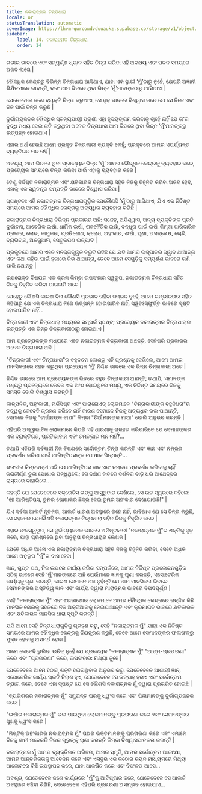 ```yaml
---
title: ନକାରାତ୍ମକ ଚିନ୍ତାଧାରା
locale: or
statusTranslation: automatic
coverImage: https://lhvmrqwrcowdvduuaukz.supabase.co/storage/v1/object/public/strapi-uploads/small_cover-tratado-de-psicologia-revolucionaria.webp-5e15e1cec4e0ebebcde5d7fc7565d8fd.webp
sidebar:
    label: 14. ନକାରାତ୍ମକ ଚିନ୍ତାଧାରା
    order: 14
---
```

ଗଭୀର ଭାବରେ ଏବଂ ସମ୍ପୂର୍ଣ୍ଣ ଧ୍ୟାନ ସହିତ ଚିନ୍ତା କରିବା ଏହି ଅବକ୍ଷୟ ଏବଂ ପତନ ସମୟରେ ଅଜବ ଲାଗେ |

ବୌଦ୍ଧିକ କେନ୍ଦ୍ରରୁ ବିଭିନ୍ନ ଚିନ୍ତାଧାରା ଆସିଥାଏ, ଯାହା ଏକ ସ୍ଥାୟୀ ‘ମୁଁ’ଠାରୁ ନୁହେଁ, ଯେପରି ଅଜ୍ଞାନୀ ଶିକ୍ଷିତମାନେ ଭାବନ୍ତି, ବରଂ ଆମ ଭିତରେ ଥିବା ଭିନ୍ନ ‘ମୁଁ’ମାନଙ୍କଠାରୁ ଆସିଥାଏ |

ଯେତେବେଳେ ଜଣେ ବ୍ୟକ୍ତି ଚିନ୍ତା କରୁଥାଏ, ସେ ଦୃଢ଼ ଭାବରେ ବିଶ୍ୱାସ କରେ ଯେ ସେ ନିଜେ ଏବଂ ନିଜ ପାଇଁ ଚିନ୍ତା କରୁଛି |

ଦୁର୍ଭାଗ୍ୟଜନକ ବୌଦ୍ଧିକ ସ୍ତନ୍ୟପାୟୀ ପ୍ରାଣୀ ଏହା ହୃଦୟଙ୍ଗମ କରିବାକୁ ଚାହେଁ ନାହିଁ ଯେ ତା’ର ବୁଦ୍ଧି ମଧ୍ୟ ଦେଇ ଗତି କରୁଥିବା ଅନେକ ଚିନ୍ତାଧାରା ଆମ ଭିତରେ ଥିବା ଭିନ୍ନ ‘ମୁଁ’ମାନଙ୍କରୁ ଉତ୍ପନ୍ନ ହୋଇଥାଏ |

ଏହାର ଅର୍ଥ ହେଉଛି ଆମେ ପ୍ରକୃତ ଚିନ୍ତାକାରୀ ବ୍ୟକ୍ତି ନୋହୁଁ; ପ୍ରକୃତରେ ଆମର ଏପର୍ଯ୍ୟନ୍ତ ବ୍ୟକ୍ତିଗତ ମନ ନାହିଁ |

ଅବଶ୍ୟ, ଆମ ଭିତରେ ଥିବା ପ୍ରତ୍ୟେକ ଭିନ୍ନ ‘ମୁଁ’ ଆମର ବୌଦ୍ଧିକ କେନ୍ଦ୍ରକୁ ବ୍ୟବହାର କରେ, ପ୍ରତ୍ୟେକ ସମୟରେ ଚିନ୍ତା କରିବା ପାଇଁ ଏହାକୁ ବ୍ୟବହାର କରେ |

ତେଣୁ ନିର୍ଦ୍ଦିଷ୍ଟ ନକାରାତ୍ମକ ଏବଂ କ୍ଷତିକାରକ ଚିନ୍ତାଧାରା ସହିତ ନିଜକୁ ଚିହ୍ନିତ କରିବା ଅଜବ ହେବ, ଏହାକୁ ଏକ ସ୍ୱତନ୍ତ୍ର ସମ୍ପତ୍ତି ଭାବରେ ବିଶ୍ୱାସ କରିବା |

ସ୍ପଷ୍ଟତଃ ଏହି ନକାରାତ୍ମକ ଚିନ୍ତାଧାରାଗୁଡ଼ିକ ଯେକୌଣସି ‘ମୁଁ’ଠାରୁ ଆସିଥାଏ, ଯିଏ ଏକ ନିର୍ଦ୍ଦିଷ୍ଟ ସମୟରେ ଆମର ବୌଦ୍ଧିକ କେନ୍ଦ୍ରକୁ ଅତ୍ୟଧିକ ବ୍ୟବହାର କରିଛି |

ନକାରାତ୍ମକ ଚିନ୍ତାଧାରା ବିଭିନ୍ନ ପ୍ରକାରର ଅଛି: ସନ୍ଦେହ, ଅବିଶ୍ୱାସ, ଅନ୍ୟ ବ୍ୟକ୍ତିଙ୍କ ପ୍ରତି ଦୁର୍ଭାବନା, ଆବେଗିକ ଇର୍ଷା, ଧାର୍ମିକ ଇର୍ଷା, ରାଜନୈତିକ ଇର୍ଷା, ବନ୍ଧୁତା ପାଇଁ ଇର୍ଷା କିମ୍ବା ପାରିବାରିକ ପ୍ରକାର, ଲୋଭ, କାମୁକତା, ପ୍ରତିଶୋଧ, କ୍ରୋଧ, ଅହଂକାର, ଈର୍ଷା, ଘୃଣା, ଅସନ୍ତୋଷ, ଚୋରି, ବ୍ୟଭିଚାର, ଅଳସୁଆମି, ପେଟୁକପଣ ଇତ୍ୟାଦି |

ପ୍ରକୃତରେ ଆମର ଏତେ ମନସ୍ତାତ୍ତ୍ୱିକ ତ୍ରୁଟି ରହିଛି ଯେ ଯଦି ଆମର ଇସ୍ପାତର ସ୍ୱାଦ ଥାଆନ୍ତା ଏବଂ କଥା କହିବା ପାଇଁ ହଜାରେ ଜିଭ ଥାଆନ୍ତା, ତେବେ ଆମେ ସେଗୁଡ଼ିକୁ ସମ୍ପୂର୍ଣ୍ଣ ଭାବରେ ଗଣି ପାରି ନଥାନ୍ତୁ |

ଉପରୋକ୍ତ ବିଷୟର ଏକ କ୍ରମ କିମ୍ବା ଉପସଂହାର ସ୍ୱରୂପ, ନକାରାତ୍ମକ ଚିନ୍ତାଧାରା ସହିତ ନିଜକୁ ଚିହ୍ନିତ କରିବା ପାଗଳାମି ଅଟେ |

ଯେହେତୁ କୌଣସି କାରଣ ବିନା କୌଣସି ପ୍ରଭାବ ରହିବା ସମ୍ଭବ ନୁହେଁ, ଆମେ ଗମ୍ଭୀରତାର ସହିତ କହିପାରୁ ଯେ ଏକ ଚିନ୍ତାଧାରା ନିଜେ ଉତ୍ପନ୍ନ ହୋଇପାରିବ ନାହିଁ, ସ୍ୱତଃସ୍ଫୁର୍ତ୍ତ ଭାବରେ ସୃଷ୍ଟି ହୋଇପାରିବ ନାହିଁ...

ଚିନ୍ତାକାରୀ ଏବଂ ଚିନ୍ତାଧାରା ମଧ୍ୟରେ ସମ୍ପର୍କ ସ୍ପଷ୍ଟ; ପ୍ରତ୍ୟେକ ନକାରାତ୍ମକ ଚିନ୍ତାଧାରାର ଉତ୍ପତ୍ତି ଏକ ଭିନ୍ନ ଚିନ୍ତାକାରୀଠାରୁ ହୋଇଥାଏ |

ଆମ ପ୍ରତ୍ୟେକଙ୍କ ମଧ୍ୟରେ ଏତେ ନକାରାତ୍ମକ ଚିନ୍ତାକାରୀ ଅଛନ୍ତି, ସେହିପରି ପ୍ରକାରର ଅନେକ ଚିନ୍ତାଧାରା ଅଛି |

"ଚିନ୍ତାକାରୀ ଏବଂ ଚିନ୍ତାଧାରା"ର ବହୁବଚନ କୋଣରୁ ଏହି ପ୍ରଶ୍ନକୁ ଦେଖିଲେ, ଆମେ ଆମର ମାନସିକତାରେ ବହନ କରୁଥିବା ପ୍ରତ୍ୟେକ ‘ମୁଁ’ ନିଶ୍ଚିତ ଭାବରେ ଏକ ଭିନ୍ନ ଚିନ୍ତାକାରୀ ଅଟେ |

ନିଶ୍ଚିତ ଭାବରେ ଆମ ପ୍ରତ୍ୟେକଙ୍କ ଭିତରେ ବହୁତ ଚିନ୍ତାକାରୀ ଅଛନ୍ତି; ତଥାପି, ଏମାନଙ୍କ ମଧ୍ୟରୁ ପ୍ରତ୍ୟେକେ କେବଳ ଏକ ଅଂଶ ହୋଇଥିଲେ ମଧ୍ୟ, ଏକ ନିର୍ଦ୍ଦିଷ୍ଟ ସମୟରେ ନିଜକୁ ସମସ୍ତ ବୋଲି ବିଶ୍ୱାସ କରନ୍ତି |

କାଳ୍ପନିକ, ଅହଂକାରୀ, ନାର୍କିସିଷ୍ଟ ଏବଂ ପାରାନୋଏଡ୍ ଲୋକମାନେ "ଚିନ୍ତାକାରୀଙ୍କ ବହୁବିଧତା"ର ତତ୍ତ୍ୱକୁ କେବେବି ଗ୍ରହଣ କରିବେ ନାହିଁ କାରଣ ସେମାନେ ନିଜକୁ ଅତ୍ୟଧିକ ଭଲ ପାଆନ୍ତି, ସେମାନେ ନିଜକୁ "ଟାର୍ଜାନଙ୍କ ବାପା" କିମ୍ବା "ଚିଆଁମାନଙ୍କ ମାଆ" ବୋଲି ଅନୁଭବ କରନ୍ତି |

ଏହିପରି ଅସ୍ୱାଭାବିକ ଲୋକମାନେ କିପରି ଏହି ଧାରଣାକୁ ଗ୍ରହଣ କରିପାରିବେ ଯେ ସେମାନଙ୍କର ଏକ ବ୍ୟକ୍ତିଗତ, ପ୍ରତିଭାବାନ ଏବଂ ଚମତ୍କାର ମନ ନାହିଁ?...

ତଥାପି ଏହିପରି ସର୍ବଜ୍ଞାନୀ ନିଜ ବିଷୟରେ ସର୍ବୋତ୍ତମ ଚିନ୍ତା କରନ୍ତି ଏବଂ ଜ୍ଞାନ ଏବଂ ନମ୍ରତା ପ୍ରଦର୍ଶନ କରିବା ପାଇଁ ଆରିଷ୍ଟିପସଙ୍କ ପୋଷାକ ପିନ୍ଧନ୍ତି...

ଶତାବ୍ଦୀର କିମ୍ବଦନ୍ତୀ ଅଛି ଯେ ଆରିଷ୍ଟିପସ ଜ୍ଞାନ ଏବଂ ନମ୍ରତା ପ୍ରଦର୍ଶନ କରିବାକୁ ଚାହିଁ ଜରାଜୀର୍ଣ୍ଣ ତୁଳା ପୋଷାକ ପିନ୍ଧିଥିଲେ; ସେ ଦକ୍ଷିଣ ହାତରେ ଦର୍ଶନର ବାଡ଼ି ଧରି ଆଥେନ୍ସର ରାସ୍ତାରେ ବାହାରିଲେ...

କହନ୍ତି ଯେ ଯେତେବେଳେ ସକ୍ରେଟିସ ତାଙ୍କୁ ଆସୁଥିବାର ଦେଖିଲେ, ସେ ଉଚ୍ଚ ସ୍ୱରରେ କହିଲେ: "ହେ ଆରିଷ୍ଟିପସ, ତୁମର ପୋଷାକର ଛିଦ୍ର ଦେଇ ତୁମର ଅହଂକାର ଦେଖାଯାଉଛି!" |

ଯିଏ ସର୍ବଦା ଆଲର୍ଟ ନୂତନତା, ଆଲର୍ଟ ଧାରଣ ଅବସ୍ଥାରେ ରହେ ନାହିଁ, ଭାବିଥାଏ ଯେ ସେ ଚିନ୍ତା କରୁଛି, ସେ ସହଜରେ ଯେକୌଣସି ନକାରାତ୍ମକ ଚିନ୍ତାଧାରା ସହିତ ନିଜକୁ ଚିହ୍ନିତ କରେ |

ଏହାର ଫଳସ୍ୱରୂପ, ସେ ଦୁର୍ଭାଗ୍ୟଜନକ ଭାବରେ ଅନିଷ୍ଟକାରୀ "ନକାରାତ୍ମକ ମୁଁ"ର ଶକ୍ତିକୁ ଦୃଢ଼ କରେ, ଯାହା ପ୍ରଶ୍ନରେ ଥିବା ଅନୁରୂପ ଚିନ୍ତାଧାରାର ଲେଖକ |

ଯେତେ ଅଧିକ ଆମେ ଏକ ନକାରାତ୍ମକ ଚିନ୍ତାଧାରା ସହିତ ନିଜକୁ ଚିହ୍ନିତ କରିବା, ସେତେ ଅଧିକ ଆମେ ଅନୁରୂପ "ମୁଁ"ର ଦାସ ହେବା |

ଜ୍ଞାନ, ଗୁପ୍ତ ପଥ, ନିଜ ଉପରେ କାର୍ଯ୍ୟ କରିବା ସମ୍ପର୍କରେ, ଆମର ନିର୍ଦ୍ଦିଷ୍ଟ ପ୍ରଲୋଭନଗୁଡ଼ିକ ସଠିକ୍ ଭାବରେ ସେହି ‘ମୁଁ’ମାନଙ୍କରେ ଅଛି ଯେଉଁମାନେ ଜ୍ଞାନକୁ ଘୃଣା କରନ୍ତି, ଏସୋଟେରିକ କାର୍ଯ୍ୟକୁ ଘୃଣା କରନ୍ତି, କାରଣ ସେମାନେ ଅଜ୍ଞ ନୁହଁନ୍ତି ଯେ ଆମ ମାନସିକତା ଭିତରେ ସେମାନଙ୍କର ଅସ୍ତିତ୍ୱ ଜ୍ଞାନ ଏବଂ କାର୍ଯ୍ୟ ଦ୍ୱାରା ମାରାତ୍ମକ ଭାବରେ ବିପଦପୂର୍ଣ୍ଣ |

ସେହି "ନକାରାତ୍ମକ ମୁଁ" ଏବଂ ଝଗଡ଼ାଖୋର ଲୋକମାନେ ଆମର ବୌଦ୍ଧିକ କେନ୍ଦ୍ରରେ ଗଚ୍ଛିତ କିଛି ମାନସିକ ରୋଲକୁ ସହଜରେ ନିଜ ଅକ୍ତିଆରକୁ ନେଇଯାଆନ୍ତି ଏବଂ କ୍ରମାଗତ ଭାବରେ କ୍ଷତିକାରକ ଏବଂ କ୍ଷତିକାରକ ମାନସିକ ଧାରା ସୃଷ୍ଟି କରନ୍ତି |

ଯଦି ଆମେ ସେହି ଚିନ୍ତାଧାରାଗୁଡ଼ିକୁ ଗ୍ରହଣ କରୁ, ସେହି "ନକାରାତ୍ମକ ମୁଁ" ଯାହା ଏକ ନିର୍ଦ୍ଦିଷ୍ଟ ସମୟରେ ଆମର ବୌଦ୍ଧିକ କେନ୍ଦ୍ରକୁ ନିୟନ୍ତ୍ରଣ କରୁଛି, ତେବେ ଆମେ ସେମାନଙ୍କର ଫଳାଫଳରୁ ମୁକ୍ତ ହେବାକୁ ଅସମର୍ଥ ହେବା |

ଆମେ କେବେବି ଭୁଲିବା ଉଚିତ୍ ନୁହେଁ ଯେ ପ୍ରତ୍ୟେକ "ନକାରାତ୍ମକ ମୁଁ" "ଆତ୍ମ-ପ୍ରତାରଣା" କରେ ଏବଂ "ପ୍ରତାରଣା" କରେ, ଉପସଂହାର: ମିଥ୍ୟା କୁହେ |

ଯେତେବେଳେ ଆମେ ହଠାତ୍ ଶକ୍ତି ହରାଉଥିବାର ଅନୁଭବ କରୁ, ଯେତେବେଳେ ଆଶାୟୀ ଜ୍ଞାନ, ଏସୋଟେରିକ କାର୍ଯ୍ୟ ପ୍ରତି ନିରାଶ ହୁଏ, ଯେତେବେଳେ ସେ ଉତ୍ସାହ ହରାଏ ଏବଂ ସର୍ବୋତ୍ତମ ତ୍ୟାଗ କରେ, ତେବେ ଏହା ସ୍ପଷ୍ଟ ଯେ ସେ କୌଣସି ନକାରାତ୍ମକ ମୁଁ ଦ୍ୱାରା ପ୍ରତାରିତ ହୋଇଛି |

"ବ୍ୟଭିଚାରର ନକାରାତ୍ମକ ମୁଁ" ସମ୍ଭ୍ରାନ୍ତ ଘରକୁ ଧ୍ୱଂସ କରେ ଏବଂ ପିଲାମାନଙ୍କୁ ଦୁର୍ଭାଗ୍ୟଜନକ କରେ |

"ଇର୍ଷାର ନକାରାତ୍ମକ ମୁଁ" ଭଲ ପାଉଥିବା ଲୋକମାନଙ୍କୁ ପ୍ରତାରଣା କରେ ଏବଂ ସେମାନଙ୍କର ସୁଖକୁ ଧ୍ୱଂସ କରେ |

"ମିଷ୍ଟିକ୍ ଅହଂକାରର ନକାରାତ୍ମକ ମୁଁ" ପଥର ଭକ୍ତମାନଙ୍କୁ ପ୍ରତାରଣା କରେ ଏବଂ ଏମାନେ ନିଜକୁ ଜ୍ଞାନୀ ମନେକରି ନିଜର ଗୁରୁଙ୍କୁ ଘୃଣା କରନ୍ତି କିମ୍ବା ବିଶ୍ୱାସଘାତକତା କରନ୍ତି |

ନକାରାତ୍ମକ ମୁଁ ଆମର ବ୍ୟକ୍ତିଗତ ଅଭିଜ୍ଞତା, ଆମର ସ୍ମୃତି, ଆମର ସର୍ବୋତ୍ତମ ଆକାଂକ୍ଷା, ଆମର ଆନ୍ତରିକତାକୁ ଆବେଦନ କରେ ଏବଂ ଏସବୁର ଏକ କଠୋର ଚୟନ ମାଧ୍ୟମରେ ମିଥ୍ୟା ଆଲୋକରେ କିଛି ଉପସ୍ଥାପନ କରେ, ଯାହା ଆକର୍ଷିତ କରେ ଏବଂ ବିଫଳତା ଆସେ...

ଅବଶ୍ୟ, ଯେତେବେଳେ ଜଣେ କାର୍ଯ୍ୟରେ "ମୁଁ"କୁ ଆବିଷ୍କାର କରେ, ଯେତେବେଳେ ସେ ଆଲର୍ଟ ଅବସ୍ଥାରେ ବଞ୍ଚିବା ଶିଖିଛି, ସେତେବେଳେ ଏହିପରି ପ୍ରତାରଣା ଅସମ୍ଭବ ହୋଇଯାଏ...


